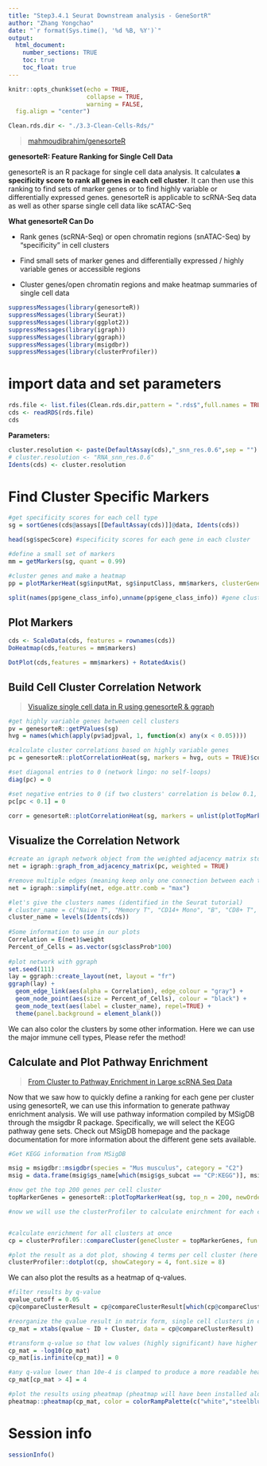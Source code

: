 ```yaml
---
title: "Step3.4.1 Seurat Downstream analysis - GeneSortR"
author: "Zhang Yongchao"
date: "`r format(Sys.time(), '%d %B, %Y')`"
output: 
  html_document:
    number_sections: TRUE
    toc: true
    toc_float: true
---
```


```r
knitr::opts_chunk$set(echo = TRUE,
                      collapse = TRUE,
                      warning = FALSE,
  fig.align = "center")
```

```r
Clean.rds.dir <- "./3.3-Clean-Cells-Rds/"
```

> [mahmoudibrahim/genesorteR](https://github.com/mahmoudibrahim/genesorteR)

**genesorteR: Feature Ranking for Single Cell Data**

genesorteR is an R package for single cell data analysis. It calculates **a specificity score to rank all genes in each cell cluster**. It can then use this ranking to find sets of marker genes or to find highly variable or differentially expressed genes. genesorteR is applicable to scRNA-Seq data as well as other sparse single cell data like scATAC-Seq

**What genesorteR Can Do**

- Rank genes (scRNA-Seq) or open chromatin regions (snATAC-Seq) by "specificity" in cell clusters

- Find small sets of marker genes and differentially expressed / highly variable genes or accessible regions

- Cluster genes/open chromatin regions and make heatmap summaries of single cell data

```r
suppressMessages(library(genesorteR)) 
suppressMessages(library(Seurat))
suppressMessages(library(ggplot2))
suppressMessages(library(igraph))
suppressMessages(library(ggraph))
suppressMessages(library(msigdbr))
suppressMessages(library(clusterProfiler))
```


# import data and set parameters

```r
rds.file <- list.files(Clean.rds.dir,pattern = ".rds$",full.names = TRUE)
cds <- readRDS(rds.file)
cds
```

**Parameters:**

```r
cluster.resolution <- paste(DefaultAssay(cds),"_snn_res.0.6",sep = "")
# cluster.resolution <- "RNA_snn_res.0.6"
Idents(cds) <- cluster.resolution
```

# Find Cluster Specific Markers

```r
#get specificity scores for each cell type
sg = sortGenes(cds@assays[[DefaultAssay(cds)]]@data, Idents(cds))

head(sg$specScore) #specificity scores for each gene in each cluster

#define a small set of markers
mm = getMarkers(sg, quant = 0.99)

#cluster genes and make a heatmap
pp = plotMarkerHeat(sg$inputMat, sg$inputClass, mm$markers, clusterGenes=TRUE, outs = TRUE)

split(names(pp$gene_class_info),unname(pp$gene_class_info)) #gene clusters
```

## Plot Markers

```r
cds <- ScaleData(cds, features = rownames(cds))
DoHeatmap(cds,features = mm$markers)
```

```r
DotPlot(cds,features = mm$markers) + RotatedAxis()
```

## Build Cell Cluster Correlation Network

>[Visualize single cell data in R using genesorteR & ggraph](https://github.com/mahmoudibrahim/genesorteR/wiki/Visualize-single-cell-data-in-R-using-genesorteR-&-ggraph)

```r
#get highly variable genes between cell clusters
pv = genesorteR::getPValues(sg)
hvg = names(which(apply(pv$adjpval, 1, function(x) any(x < 0.05))))

#calculate cluster correlations based on highly variable genes
pc = genesorteR::plotCorrelationHeat(sg, markers = hvg, outs = TRUE)$corr

#set diagonal entries to 0 (network lingo: no self-loops)
diag(pc) = 0

#set negative entries to 0 (if two clusters' correlation is below 0.1, they are not connected. You can experiment with different cutoffs.)
pc[pc < 0.1] = 0

corr = genesorteR::plotCorrelationHeat(sg, markers = unlist(plotTopMarkerHeat(sg, top_n = 100, plotheat = FALSE, outs = TRUE)), displayNumbers=FALSE, outs = TRUE)
```
## Visualize the Correlation Network

```r
#create an igraph network object from the weighted adjacency matrix stored in pc
net = igraph::graph_from_adjacency_matrix(pc, weighted = TRUE)

#remove multiple edges (meaning keep only one connection between each two cell clusters)
net = igraph::simplify(net, edge.attr.comb = "max")

#let's give the clusters names (identified in the Seurat tutorial)
# cluster_name = c("Naive T", "Memory T", "CD14+ Mono", "B", "CD8+ T", "FCGR3A+ Mono", "NK", "DC", "Platelet")
cluster_name = levels(Idents(cds))
  
#Some information to use in our plots
Correlation = E(net)$weight
Percent_of_Cells = as.vector(sg$classProb*100)
 
#plot network with ggraph
set.seed(111)
lay = ggraph::create_layout(net, layout = "fr")
ggraph(lay) + 
  geom_edge_link(aes(alpha = Correlation), edge_colour = "gray") + 
  geom_node_point(aes(size = Percent_of_Cells), colour = "black") + 
  geom_node_text(aes(label = cluster_name), repel=TRUE) +
  theme(panel.background = element_blank())
```

We can also color the clusters by some other information. Here we can use the major immune cell types, Please refer the method!

## Calculate and Plot Pathway Enrichment

>[From Cluster to Pathway Enrichment in Large scRNA Seq Data](https://github.com/mahmoudibrahim/genesorteR/wiki/From-Cluster-to-Pathway-Enrichment-in-Large-scRNA-Seq-Data)

Now that we saw how to quickly define a ranking for each gene per cluster using genesorteR, we can use this information to generate pathway enrichment analysis. We will use pathway information compiled by MSigDB through the msigdbr R package. Specifically, we will select the KEGG pathway gene sets. Check out MSigDB homepage and the package documentation for more information about the different gene sets available.

```r
#Get KEGG information from MSigDB

msig = msigdbr::msigdbr(species = "Mus musculus", category = "C2")
msig = data.frame(msig$gs_name[which(msig$gs_subcat == "CP:KEGG")], msig$gene_symbol[which(msig$gs_subcat == "CP:KEGG")])

#now get the top 200 genes per cell cluster
topMarkerGenes = genesorteR::plotTopMarkerHeat(sg, top_n = 200, newOrder = corr$pheat$tree_row$order, outs = TRUE, plotheat = FALSE)

#now we will use the clusterProfiler to calculate enirchment for each cell cluster


#calculate enrichment for all clusters at once
cp = clusterProfiler::compareCluster(geneCluster = topMarkerGenes, fun = "enricher", TERM2GENE = msig)

#plot the result as a dot plot, showing 4 terms per cell cluster (here the order of the clusters is the same as shown in the heatmaps above)
clusterProfiler::dotplot(cp, showCategory = 4, font.size = 8)
```
We can also plot the results as a heatmap of q-values.

```r
#filter results by q-value
qvalue_cutoff = 0.05
cp@compareClusterResult = cp@compareClusterResult[which(cp@compareClusterResult$qvalue < qvalue_cutoff),]

#reorganize the qvalue result in matrix form, single cell clusters in columns, pathways in rows
cp_mat = xtabs(qvalue ~ ID + Cluster, data = cp@compareClusterResult)

#transform q-value so that low values (highly significant) have higher numbers
cp_mat = -log10(cp_mat)
cp_mat[is.infinite(cp_mat)] = 0

#any q-value lower than 10e-4 is clamped to produce a more readable heatmap
cp_mat[cp_mat > 4] = 4

#plot the results using pheatmap (pheatmap will have been installed along with genesorteR)
pheatmap::pheatmap(cp_mat, color = colorRampPalette(c("white","steelblue"))(n=100), fontsize = 6.8)
```



# Session info

```r
sessionInfo()
```

